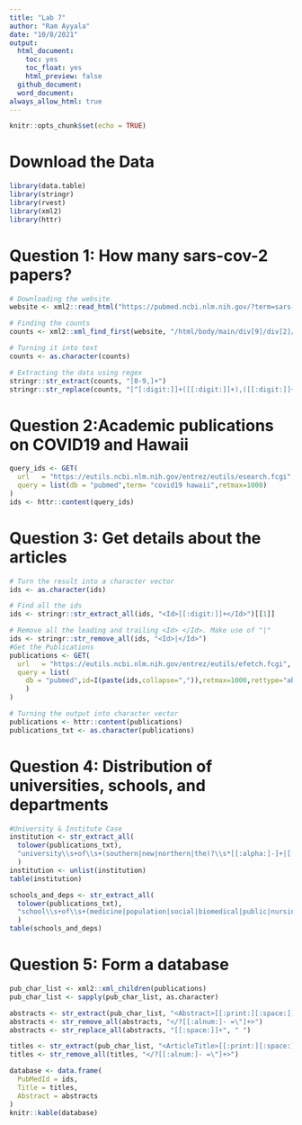 ---
title: "Lab 7"
author: "Ram Ayyala"
date: "10/8/2021"
output: 
  html_document:
    toc: yes
    toc_float: yes
    html_preview: false
  github_document: 
  word_document: 
always_allow_html: true
---

```{r setup, include=FALSE}
knitr::opts_chunk$set(echo = TRUE)
```

# Download the Data
```{r}
library(data.table)
library(stringr)
library(rvest)
library(xml2)
library(httr)
```

# Question 1: How many sars-cov-2 papers?
```{r}
# Downloading the website
website <- xml2::read_html("https://pubmed.ncbi.nlm.nih.gov/?term=sars-cov-2")

# Finding the counts
counts <- xml2::xml_find_first(website, "/html/body/main/div[9]/div[2]/div[2]/div[1]/span")

# Turning it into text
counts <- as.character(counts)

# Extracting the data using regex
stringr::str_extract(counts, "[0-9,]+")
stringr::str_replace(counts, "[^[:digit:]]+([[:digit:]]+),([[:digit:]]+)[^[:digit:]]+","\\1\\2")
```
# Question 2:Academic publications on COVID19 and Hawaii
```{r}
query_ids <- GET(
  url   = "https://eutils.ncbi.nlm.nih.gov/entrez/eutils/esearch.fcgi",
  query = list(db = "pubmed",term= "covid19 hawaii",retmax=1000)
)
ids <- httr::content(query_ids)
```

# Question 3: Get details about the articles
```{r}
# Turn the result into a character vector
ids <- as.character(ids)

# Find all the ids 
ids <- stringr::str_extract_all(ids, "<Id>[[:digit:]]+</Id>")[[1]]

# Remove all the leading and trailing <Id> </Id>. Make use of "|"
ids <- stringr::str_remove_all(ids, "<Id>|</Id>")
#Get the Publications
publications <- GET(
  url   = "https://eutils.ncbi.nlm.nih.gov/entrez/eutils/efetch.fcgi",
  query = list(
    db = "pubmed",id=I(paste(ids,collapse=",")),retmax=1000,rettype="abstract"
    )
)

# Turning the output into character vector
publications <- httr::content(publications)
publications_txt <- as.character(publications)
```

# Question 4: Distribution of universities, schools, and departments
```{r}
#University & Institute Case
institution <- str_extract_all(
  tolower(publications_txt),
  "university\\s+of\\s+(southern|new|northern|the)?\\s*[[:alpha:]-]+|[[:alpha:]-]+\\s+institute\\s+of\\s+[[:alpha:]-]+"
  ) 
institution <- unlist(institution)
table(institution)

schools_and_deps <- str_extract_all(
  tolower(publications_txt),
  "school\\s+of\\s+(medicine|population|social|biomedical|public|nursing|immunology|epidemiology)?\\s*[[:alpha:]-]+|[[:alpha:]-]+\\s+department\\s+of\\s+(health|internal|population|education|veterans)?\\s*[[:alpha:]-]+"
  )
table(schools_and_deps)

```

# Question 5: Form a database
```{r}
pub_char_list <- xml2::xml_children(publications)
pub_char_list <- sapply(pub_char_list, as.character)

abstracts <- str_extract(pub_char_list, "<Abstract>[[:print:][:space:]]+</Abstract>")
abstracts <- str_remove_all(abstracts, "</?[[:alnum:]- =\"]+>")
abstracts <- str_replace_all(abstracts, "[[:space:]]+", " ")

titles <- str_extract(pub_char_list, "<ArticleTitle>[[:print:][:space:]]+</ArticleTitle>")
titles <- str_remove_all(titles, "</?[[:alnum:]- =\"]+>")

database <- data.frame(
  PubMedId = ids,
  Title = titles,
  Abstract = abstracts
)
knitr::kable(database)
```

